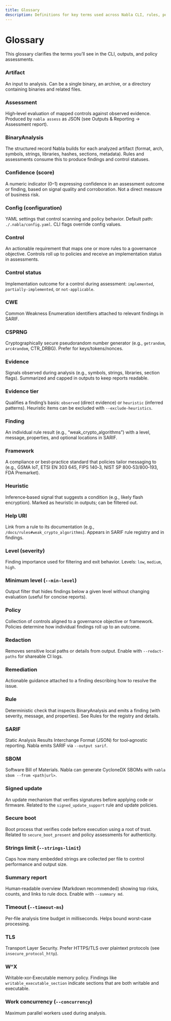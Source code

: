 ```yaml
---
title: Glossary
description: Definitions for key terms used across Nabla CLI, rules, policies, and reports.
---
```


# Glossary

This glossary clarifies the terms you’ll see in the CLI, outputs, and policy assessments.

### Artifact
An input to analysis. Can be a single binary, an archive, or a directory containing binaries and related files.

### Assessment
High‑level evaluation of mapped controls against observed evidence. Produced by `nabla assess` as JSON (see Outputs & Reporting → Assessment report).

### BinaryAnalysis
The structured record Nabla builds for each analyzed artifact (format, arch, symbols, strings, libraries, hashes, sections, metadata). Rules and assessments consume this to produce findings and control statuses.

### Confidence (score)
A numeric indicator (0–1) expressing confidence in an assessment outcome or finding, based on signal quality and corroboration. Not a direct measure of business risk.

### Config (configuration)
YAML settings that control scanning and policy behavior. Default path: `./.nabla/config.yaml`. CLI flags override config values.

### Control
An actionable requirement that maps one or more rules to a governance objective. Controls roll up to policies and receive an implementation status in assessments.

### Control status
Implementation outcome for a control during assessment: `implemented`, `partially-implemented`, or `not-applicable`.

### CWE
Common Weakness Enumeration identifiers attached to relevant findings in SARIF.

### CSPRNG
Cryptographically secure pseudorandom number generator (e.g., `getrandom`, `arc4random`, CTR_DRBG). Prefer for keys/tokens/nonces.

### Evidence
Signals observed during analysis (e.g., symbols, strings, libraries, section flags). Summarized and capped in outputs to keep reports readable.

### Evidence tier
Qualifies a finding’s basis: `observed` (direct evidence) or `heuristic` (inferred patterns). Heuristic items can be excluded with `--exclude-heuristics`.

### Finding
An individual rule result (e.g., “weak_crypto_algorithms”) with a level, message, properties, and optional locations in SARIF.

### Framework
A compliance or best‑practice standard that policies tailor messaging to (e.g., GSMA IoT, ETSI EN 303 645, FIPS 140‑3, NIST SP 800‑53/800‑193, FDA Premarket).

### Heuristic
Inference‑based signal that suggests a condition (e.g., likely flash encryption). Marked as heuristic in outputs; can be filtered out.

### Help URI
Link from a rule to its documentation (e.g., `/docs/rules#weak_crypto_algorithms`). Appears in SARIF rule registry and in findings.

### Level (severity)
Finding importance used for filtering and exit behavior. Levels: `low`, `medium`, `high`.

### Minimum level (`--min-level`)
Output filter that hides findings below a given level without changing evaluation (useful for concise reports).

### Policy
Collection of controls aligned to a governance objective or framework. Policies determine how individual findings roll up to an outcome.

### Redaction
Removes sensitive local paths or details from output. Enable with `--redact-paths` for shareable CI logs.

### Remediation
Actionable guidance attached to a finding describing how to resolve the issue.

### Rule
Deterministic check that inspects BinaryAnalysis and emits a finding (with severity, message, and properties). See Rules for the registry and details.

### SARIF
Static Analysis Results Interchange Format (JSON) for tool‑agnostic reporting. Nabla emits SARIF via `--output sarif`.

### SBOM
Software Bill of Materials. Nabla can generate CycloneDX SBOMs with `nabla sbom --from <path|url>`.

### Signed update
An update mechanism that verifies signatures before applying code or firmware. Related to the `signed_update_support` rule and update policies.

### Secure boot
Boot process that verifies code before execution using a root of trust. Related to `secure_boot_present` and policy assessments for authenticity.

### Strings limit (`--strings-limit`)
Caps how many embedded strings are collected per file to control performance and output size.

### Summary report
Human‑readable overview (Markdown recommended) showing top risks, counts, and links to rule docs. Enable with `--summary md`.

### Timeout (`--timeout-ms`)
Per‑file analysis time budget in milliseconds. Helps bound worst‑case processing.

### TLS
Transport Layer Security. Prefer HTTPS/TLS over plaintext protocols (see `insecure_protocol_http`).

### W^X
Writable‑xor‑Executable memory policy. Findings like `writable_executable_section` indicate sections that are both writable and executable.

### Work concurrency (`--concurrency`)
Maximum parallel workers used during analysis.

